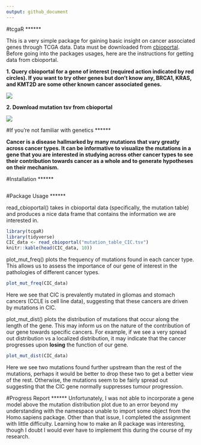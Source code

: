 ```yaml
---
output: github_document
---
```


#tcgaR
******

This is a very simple package for gaining basic insight on cancer associated genes through TCGA data. Data must be downloaded from [cbioportal](http://www.cbioportal.org/). Before going into the packages usages, here are the instructions for getting data from cbioportal. 

**1. Query cbioportal for a gene of interest (required action indicated by red circles). If you want to try other genes but don't know any, BRCA1, KRAS, and KMT2D are some other known cancer associated genes. **

![](C:/Users/owner/Documents/tcgaR/images/cbioportal_query.png)

**2. Download mutation tsv from cbioportal**

![](C:/Users/owner/Documents/tcgaR/images/cbioportal_download.png)

#If you're not familiar with genetics
******

**Cancer is a disease hallmarked by many mutations that vary greatly across cancer types. It can be informative to visualize the mutations in a gene that you are interested in studying across other cancer types to see their contribution towards cancer as a whole and to generate hypotheses on their mechanism.**

#Installation
******
```r

```


#Package Usage
******

read_cbioportal() takes in cbioportal data (specifically, the mutation table) and produces a nice data frame that contains the information we are interested in. 
```r
library(tcgaR)
library(tidyverse)
CIC_data <- read_cbioportal("mutation_table_CIC.tsv")
knitr::kable(head(CIC_data, 10))
```

plot_mut_freq() plots the frequency of mutations found in each cancer type. This allows us to assess the importance of our gene of interest in the pathologies of different cancer types. 
```r
plot_mut_freq(CIC_data)
```

Here we see that CIC is prevalently mutated in gliomas and stomach cancers (CCLE is cell line data), suggesting that these cancers are driven by mutations in CIC. 


plot_mut_dist() plots the distribution of mutations that occur along the length of the gene. This may inform us on the nature of the contribution of our gene towards specific cancers. For example, if we see a very spread out distribution vs a localized distribution, it may indicate that the cancer progresses upon **losing** the function of our gene.
```r
plot_mut_dist(CIC_data)
```

Here we see two mutations found further upstream than the rest of the mutations, perhaps it would be better to drop these two to get a better view of the rest. Otherwise, the mutations seem to be fairly spread out suggesting that the CIC gene normally suppresses tumour progression.

#Progress Report
******
Unfortunately, I was not able to incorporate a gene model above the mutation distribution plot due to an error beyond my understanding with the namespace unable to import some object from the Homo.sapiens package. Other than that issue, I completed the assignment with little difficulty. Learning how to make an R package was interesting, though I doubt I would ever have to implement this during the course of my research.

